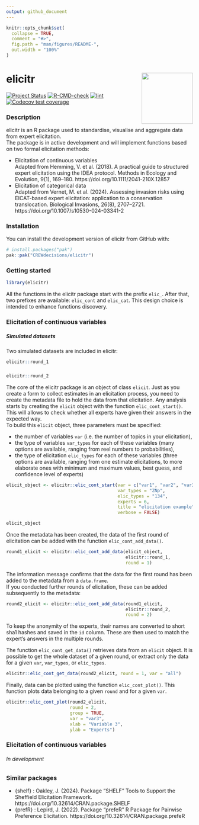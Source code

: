 ```yaml
---
output: github_document
---
```


<!-- README.md is generated from README.Rmd. Please edit the .rmd file and then use devtools::build_readme() to update the md file -->

```r
knitr::opts_chunk$set(
  collapse = TRUE,
  comment = "#>",
  fig.path = "man/figures/README-",
  out.width = "100%"
)
```

# elicitr <a href="#"><img src="man/figures/logo.png" height="138" align="right">
<!-- badges: start -->
[![Project Status](https://www.repostatus.org/badges/latest/concept.svg)](https://www.repostatus.org/#concept)
[![R-CMD-check](https://github.com/CREWdecisions/elicitr/actions/workflows/R-CMD-check.yaml/badge.svg)](https://github.com/CREWdecisions/elicitr/actions/workflows/R-CMD-check.yaml)
[![lint](https://github.com/CREWdecisions/elicitr/actions/workflows/lint.yaml/badge.svg)](https://github.com/CREWdecisions/elicitr/actions/workflows/lint.yaml)
[![Codecov test coverage](https://codecov.io/gh/CREWdecisions/elicitr/graph/badge.svg)](https://app.codecov.io/gh/CREWdecisions/elicitr)
<!-- badges: end -->

### Description

elicitr is an R package used to standardise, visualise and aggregate data from expert elicitation.\
The package is in active development and will implement functions based on two formal elicitation methods:

* Elicitation of continuous variables\
  Adapted from Hemming, V. et al. (2018). A practical guide to structured expert elicitation using the IDEA protocol. Methods in Ecology and Evolution, 9(1), 169–180. https://doi.org/10.1111/2041-210X.12857
* Elicitation of categorical data\
  Adapted from Vernet, M. et al. (2024). Assessing invasion risks using EICAT-based expert elicitation: application to a conservation translocation. Biological Invasions, 26(8), 2707–2721. https://doi.org/10.1007/s10530-024-03341-2

### Installation

You can install the development version of elicitr from GitHub with:

```r
# install.packages("pak")
pak::pak("CREWdecisions/elicitr")
```

### Getting started

```r
library(elicitr)
```

All the functions in the elicitr package start with the prefix `elic_`. After that, two prefixes are available: `elic_cont` and `elic_cat`. This design choice is intended to enhance functions discovery.

### Elicitation of continuous variables

##### Simulated datasets

Two simulated datasets are included in elicitr:\

```r
elicitr::round_1
```
###
```r
elicitr::round_2
```

The core of the elicitr package is an object of class `elicit`. Just as you create
a form to collect estimates in an elicitation process, you need to create the metadata file to hold the data from that elicitation. Any analysis starts by creating the `elicit` object with the function `elic_cont_start()`. This will allows to check whether all experts have given their answers in the expected way.\
To build this `elicit` object, three parameters must be specified: 

* the number of variables `var` (i.e. the number of topics in your elicitation),
* the type of variables `var_types` for each of these variables (many options are available, ranging from reel numbers to probabilities),
* the type of elicitation `elic_types` for each of these variables (three options are available, ranging from one estimate elicitations, to more elaborate ones with minimum and maximum values, best guess, and confidence level of experts)

```r
elicit_object <- elicitr::elic_cont_start(var = c("var1", "var2", "var3"),
                                          var_types = "ZNp",
                                          elic_types = "134",
                                          experts = 6,
                                          title = "elicitation example",
                                          verbose = FALSE)
```
```r
elicit_object
```

Once the metadata has been created, the data of the first round of elicitation can be added with the function `elic_cont_add_data()`.

```r
round1_elicit <- elicitr::elic_cont_add_data(elicit_object,
                                             elicitr::round_1,
                                             round = 1)
```

The information message confirms that the data for the first round has been added to the metadata from a `data.frame`.\
If you conducted further rounds of elicitation, these can be added subsequently to the metadata:

```r
round2_elicit <- elicitr::elic_cont_add_data(round1_elicit,
                                             elicitr::round_2,
                                             round = 2)
```

To keep the anonymity of the experts, their names are converted to short sha1 hashes and saved in the `id` column. These are then used to match the expert’s answers in the multiple rounds.\

The function `elic_cont_get_data()` retrieves data from an `elicit` object. It is possible to get the whole dataset of a given round, or extract only the data for a given `var`, `var_types`, or `elic_types`.

```r
elicitr::elic_cont_get_data(round2_elicit, round = 1, var = "all")
```

Finally, data can be plotted using the function `elic_cont_plot()`. This function plots data belonging to a given `round` and for a given `var`.

```r
elicitr::elic_cont_plot(round2_elicit,
                        round = 2,
                        group = TRUE,
                        var = "var3",
                        xlab = "Variable 3",
                        ylab = "Experts")
```

### Elicitation of continuous variables

###### In development

### Similar packages

* {shelf} : Oakley, J. (2024). Package “SHELF” Tools to Support the Sheffield Elicitation Framework. https://doi.org/10.32614/CRAN.package.SHELF
* {prefR} : Lepird, J. (2022). Package “prefeR” R Package for Pairwise Preference Elicitation. https://doi.org/10.32614/CRAN.package.prefeR
